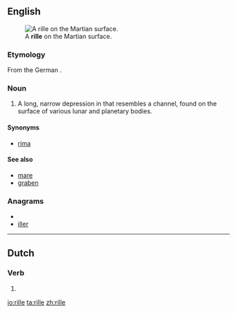 ==English==
[[Image:PIA08598 modest.jpg|thumb|A '''rille''' on the Martian surface.]]

===Etymology===

From the German {{term|Rille||channel}}.

===Noun===
{{en-noun}}

# {{planetology}} A long, narrow depression in that resembles a channel, found on the surface of various lunar and planetary bodies.

====Synonyms====
* [[rima]]

====See also====
* [[mare]]
* [[graben]]

===Anagrams===
* {{alphagram|eillr}}
* [[iller#English|iller]]

----

==Dutch==

===Verb===
{{infl|nl}}

# {{nl-verb-form|n=sg|t=pres|m=subj|rillen}}

[[io:rille]]
[[ta:rille]]
[[zh:rille]]